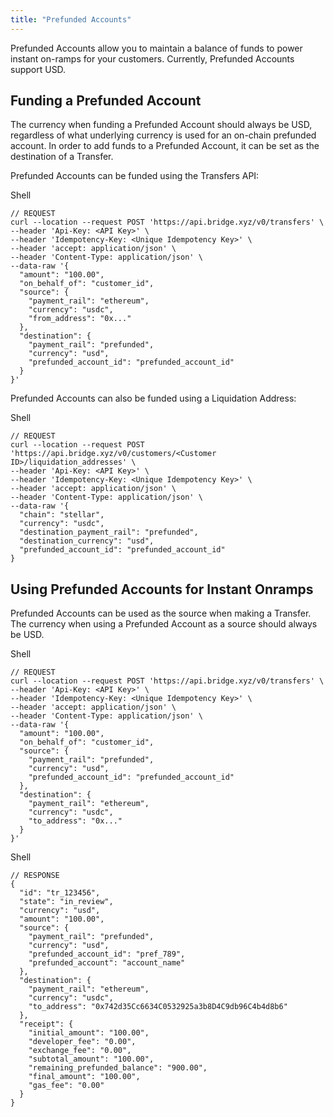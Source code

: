 ```yaml
---
title: "Prefunded Accounts"
---
```


Prefunded Accounts allow you to maintain a balance of funds to power instant on-ramps for your customers. Currently, Prefunded Accounts support USD.

## **Funding a Prefunded Account**

The currency when funding a Prefunded Account should always be USD, regardless of what underlying currency is used for an on-chain prefunded account. In order to add funds to a Prefunded Account, it can be set as the destination of a Transfer.

Prefunded Accounts can be funded using the Transfers API:

Shell

```
// REQUEST
curl --location --request POST 'https://api.bridge.xyz/v0/transfers' \
--header 'Api-Key: <API Key>' \
--header 'Idempotency-Key: <Unique Idempotency Key>' \
--header 'accept: application/json' \
--header 'Content-Type: application/json' \
--data-raw '{
  "amount": "100.00",
  "on_behalf_of": "customer_id",
  "source": {
    "payment_rail": "ethereum",
    "currency": "usdc",
    "from_address": "0x..."
  },
  "destination": {
    "payment_rail": "prefunded",
    "currency": "usd",
    "prefunded_account_id": "prefunded_account_id"
  }
}'
```

Prefunded Accounts can also be funded using a Liquidation Address:

Shell

```
// REQUEST
curl --location --request POST 'https://api.bridge.xyz/v0/customers/<Customer ID>/liquidation_addresses' \
--header 'Api-Key: <API Key>' \
--header 'Idempotency-Key: <Unique Idempotency Key>' \
--header 'accept: application/json' \
--header 'Content-Type: application/json' \
--data-raw '{
  "chain": "stellar",
  "currency": "usdc",
  "destination_payment_rail": "prefunded",
  "destination_currency": "usd",
  "prefunded_account_id": "prefunded_account_id"
}
```

## **Using Prefunded Accounts for Instant Onramps**

Prefunded Accounts can be used as the source when making a Transfer. The currency when using a Prefunded Account as a source should always be USD.

Shell

```
// REQUEST
curl --location --request POST 'https://api.bridge.xyz/v0/transfers' \
--header 'Api-Key: <API Key>' \
--header 'Idempotency-Key: <Unique Idempotency Key>' \
--header 'accept: application/json' \
--header 'Content-Type: application/json' \
--data-raw '{
  "amount": "100.00",
  "on_behalf_of": "customer_id",
  "source": {
    "payment_rail": "prefunded",
    "currency": "usd",
    "prefunded_account_id": "prefunded_account_id"
  },
  "destination": {
    "payment_rail": "ethereum",
    "currency": "usdc",
    "to_address": "0x..."
  }
}'

```

Shell

```
// RESPONSE
{
  "id": "tr_123456",
  "state": "in_review",
  "currency": "usd",
  "amount": "100.00",
  "source": {
    "payment_rail": "prefunded",
    "currency": "usd",
    "prefunded_account_id": "pref_789",
    "prefunded_account": "account_name"
  },
  "destination": {
    "payment_rail": "ethereum",
    "currency": "usdc",
    "to_address": "0x742d35Cc6634C0532925a3b8D4C9db96C4b4d8b6"
  },
  "receipt": {
    "initial_amount": "100.00",
    "developer_fee": "0.00",
    "exchange_fee": "0.00",
    "subtotal_amount": "100.00",
    "remaining_prefunded_balance": "900.00",
    "final_amount": "100.00",
    "gas_fee": "0.00"
  }
}

```